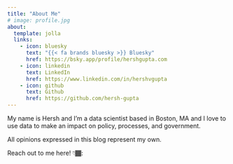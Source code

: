 ```yaml
---
title: "About Me"
# image: profile.jpg
about:
  template: jolla
  links:
    - icon: bluesky
      text: "{{< fa brands bluesky >}} Bluesky"
      href: https://bsky.app/profile/hershgupta.com
    - icon: linkedin
      text: LinkedIn
      href: https://www.linkedin.com/in/hershvgupta
    - icon: github
      text: Github
      href: https://github.com/hersh-gupta
---
```


My name is Hersh and I'm a data scientist based in Boston, MA and I love to use data to make an impact on policy, processes, and government. 

All opinions expressed in this blog represent my own.

Reach out to me here! 👇🏾:

